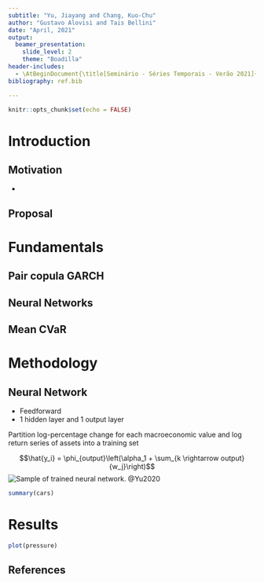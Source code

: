 ```yaml
---
subtitle: "Yu, Jiayang and Chang, Kuo-Chu"
author: "Gustavo Alovisi and Tais Bellini"
date: "April, 2021"
output: 
  beamer_presentation:
    slide_level: 2
    theme: "Boadilla"
header-includes:
  - \AtBeginDocument{\title[Seminário - Séries Temporais - Verão 2021]{Neural Network Predictive Modeling on Dynamic Portfolio Management}}
bibliography: ref.bib

---
```


```r
knitr::opts_chunk$set(echo = FALSE)
```

# Introduction

## Motivation

- 

## Proposal



# Fundamentals

## Pair copula GARCH

## Neural Networks

## Mean CVaR

# Methodology

## Neural Network

- Feedforward
- 1 hidden layer and 1 output layer

Partition log-percentage change for each macroeconomic value and log return series of assets into a training set

$$\hat{y_i} = \phi_{output}\left(\alpha_1 + \sum_{k \rightarrow output}{w_j}\right)$$
![Sample of trained neural network. @Yu2020](img/neural_network.png)


```r
summary(cars)
```

# Results

```r
plot(pressure)
```

## References {.allowframebreaks}
